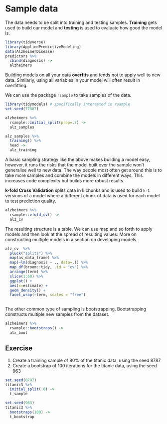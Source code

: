 # Sample data
The data needs to be split into training and testing samples. **Training** gets used to build our model and **testing** is used to evaluate how good the model is.

```r
library(tidyverse)
library(AppliedPredictiveModeling)
data(AlzheimerDisease)
predictors %>% 
  cbind(diagnosis) ->
  alzheimers
```

Building models on all your data **overfits** and tends not to apply well to new data. Similarly, using all variables in your model will often result in overfitting.

We can use the package `rsample` to take samples of the data.

```r
library(tidymodels) # specifically interested in rsample
set.seed(77887)

alzheimers %>% 
  rsample::initial_split(prop=.7) ->
  alz_samples

alz_samples %>% 
  training() %>% 
  head ->
  alz_training
``` 

A basic sampling strategy like the above makes building a model easy, however, it runs the risks that the model built over the sample won't generalise well to new data. The way people most often get around this is to take more samples and combine the models in different ways. This increases code complexity but builds more robust results.


**k-fold Cross Validation** splits data in k chunks and is used to build `k-1` versions of a model where a different chunk of data is used for each model to test prediction quality.

```r
alzheimers %>% 
  rsample::vfold_cv() ->
  alz_cv
```

The resulting structure is a table. We can use map and so forth to apply models and then look at the spread of resulting values. More on constructing multiple models in a section on developing models.

```r
alz_cv  %>% 
  pluck("splits") %>% 
  map(as_data_frame) %>% 
  map(~lm(diagnosis ~ ., data=.)) %>% 
  map_df(broom::tidy, .id = "cv") %>% 
  arrange(term) %>% 
  slice(1:60) %>% 
  ggplot() + 
  aes(x=estimate) +
  geom_density() +
  facet_wrap(~term, scales = "free")
  
```

The other common type of sampling is bootstrapping. Bootstrapping constructs multiple new samples from the dataset.

```r
alzheimers %>% 
  rsample::bootstraps() ->
  alz_boot
```

## Exercise
1. Create a training sample of 80% of the titanic data, using the seed 8787
1. Create a bootstrap of 100 iterations for the titanic data, using the seed 963
```r
set.seed(8787)
titanic3 %>% 
  initial_split(.8) ->
  t_sample

set.seed(963)
titanic3 %>% 
  bootstraps(100) ->
  t_bootstrap
```
